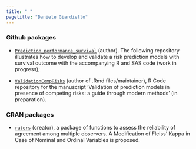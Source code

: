 ```yaml
---
title: " "
pagetitle: "Daniele Giardiello"
---
```


<link rel="stylesheet" href="styles.css" type="text/css">

<link rel="stylesheet" href="https://cdn.jsdelivr.net/gh/jpswalsh/academicons@1/css/academicons.min.css">


### Github packages

- [`Prediction_performance_survival`](https://github.com/danielegiardiello/Prediction_performance_survival) (author). The following repository illustrates how to develop and validate a risk prediction models with survival outcome with the accompanying R and SAS code (work in progress);  

- [`ValidationCompRisks`](https://github.com/survival-lumc/ValidationCompRisks) (author of .Rmd files/maintainer), R Code repository for the manuscript 'Validation of prediction models in presence of competing risks: a guide through modern methods' (in preparation).   

### CRAN packages
- [`raters`](https://cran.r-project.org/web/packages/raters/index.html) (creator), a package of functions to assess the reliability of agreement among multiple observers. A Modification of Fleiss' Kappa in Case of Nominal and Ordinal Variables is proposed.  

